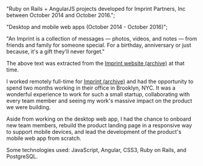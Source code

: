 

  "Ruby on Rails + AngularJS projects developed for Imprint Partners, Inc between October 2014 and October 2016.";





  "Desktop and mobile web apps (October 2014 - October 2016)";


"An Imprint is a collection of messages — photos, videos, and notes — from friends and family for someone special. For a birthday, anniversary or just because, it's a gift they'll never forget."

The above text was extracted from the [Imprint website (archive)](https://web.archive.org/web/20160331181508/https://imprint.us/) at that time.

I worked remotely full-time for [Imprint (archive)](https://web.archive.org/web/20160331181508/https://imprint.us/) and had the opportunity to spend two months working in their office in Brooklyn, NYC. It was a wonderful experience to work for such a small startup, collaborating with every team member and seeing my work's massive impact on the product we were building.

Aside from working on the desktop web app, I had the chance to onboard new team members, rebuild the product landing page in a responsive way to support mobile devices, and lead the development of the product's mobile web app from scratch.

Some technologies used: JavaScript, Angular, CSS3, Ruby on Rails, and PostgreSQL.
